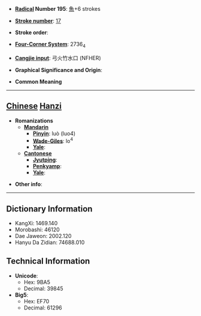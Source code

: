 * '''[[Wiktionary:Chinese radical index| Radical]] Number 195''': [[Wiktionary:Chinese radical index 魚|魚]]+6 strokes

* '''[[Wiktionary:Chinese total strokes index|Stroke number]]''': [[Wiktionary:Chinese total strokes index 17|17]]

* '''Stroke order''': 

* '''[[Wiktionary:Chinese four corner index|Four-Corner System]]''': 2736<sub>4</sub>

* '''[[Wiktionary:Chinese Cangjie index|Cangjie input]]''': 弓火竹水口 (NFHER)

* '''Graphical Significance and Origin''': 

* '''Common Meaning'''

----

== [[Chinese]] [[Hanzi]] ==

* '''Romanizations'''
** '''[[Mandarin]]'''
*** '''[[Pinyin]]''': luò (luo4)
*** '''[[Wade-Giles]]''': lo<sup>4</sup>
*** '''[[Yale]]''': 
** '''[[Cantonese]]'''
*** '''[[Jyutping]]''':
*** '''[[Penkyamp]]''': 
*** '''[[Yale]]''': 

* '''Other info''': 

----

== Dictionary Information ==

* KangXi: 1469.140
* Morobashi: 46120
* Dae Jaweon: 2002.120
* Hanyu Da Zidian: 74688.010

== Technical Information ==

* '''Unicode''':
** Hex: 9BA5
** Decimal: 39845
* '''Big5''':
** Hex: EF70
** Decimal: 61296